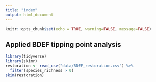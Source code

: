 ```yaml
---
title: "index"
output: html_document
---
```


```r
knitr::opts_chunk$set(echo = TRUE, warning=FALSE, message=FALSE)
```

## Applied BDEF tipping point analysis

```r
library(tidyverse)
library(skimr)
restoration <- read_csv("data/BDEF_restoration.csv") %>% 
  filter(species_richness > 0)
skim(restoration)

```